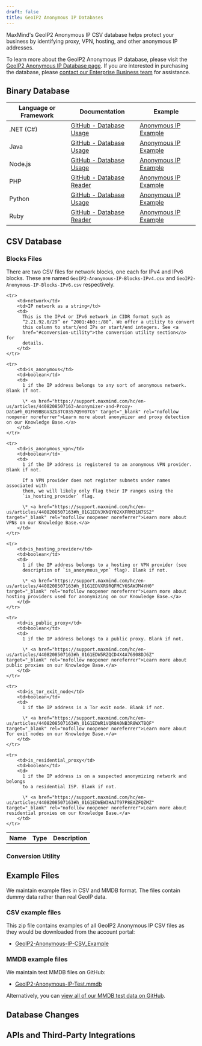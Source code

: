 ```yaml
---
draft: false
title: GeoIP2 Anonymous IP Databases
---
```



MaxMind's GeoIP2 Anonymous IP CSV database helps protect your business by
identifying proxy, VPN, hosting, and other anonymous IP addresses.

To learn more about the GeoIP2 Anonymous IP database, please visit the
[GeoIP2 Anonymous IP Database page](https://www.maxmind.com/en/solutions/geoip2-enterprise-product-suite/anonymous-ip-database).
If you are interested in purchasing the database, please
[contact our Enterprise Business team](https://www.maxmind.com/en/solutions/geoip2-enterprise-product-suite#signUp)
for assistance.

## Binary Database

<BinaryDatabases />

| Language or Framework | Documentation                                                                      | Example                                                                                      |
| --------------------- | ---------------------------------------------------------------------------------- | -------------------------------------------------------------------------------------------- |
| .NET (C#)             | [GitHub - Database Usage](https://github.com/maxmind/GeoIP2-dotnet#database-usage) | [Anonymous IP Example](https://github.com/maxmind/GeoIP2-dotnet#anonymous-ip-database)       |
| Java                  | [GitHub - Database Usage](https://github.com/maxmind/GeoIP2-java#database-usage)   | [Anonymous IP Example](https://github.com/maxmind/GeoIP2-java#anonymous-ip)                  |
| Node.js               | [GitHub - Database Usage](https://github.com/maxmind/GeoIP2-node#database-usage)   | [Anonymous IP Example](https://github.com/maxmind/GeoIP2-node#anonymous-ip-database-example) |
| PHP                   | [GitHub - Database Reader](https://github.com/maxmind/GeoIP2-php#database-reader)  | [Anonymous IP Example](https://github.com/maxmind/GeoIP2-php#anonymous-ip-example)           |
| Python                | [GitHub - Database Usage](https://github.com/maxmind/GeoIP2-python#database-usage) | [Anonymous IP Example](https://github.com/maxmind/GeoIP2-python#anonymous-ip-database)       |
| Ruby                  | [GitHub - Database Reader](https://github.com/maxmind/GeoIP2-ruby#database-reader) | [Anonymous IP Example](https://github.com/maxmind/GeoIP2-ruby#anonymous-ip-example)          |

## CSV Database

<CsvDatabasesIntro />

<ZipFileContent product-name="GeoIP2-Anonymous-IP" />

<FileFormat />

### Blocks Files

There are two CSV files for network blocks, one each for IPv4 and IPv6 blocks.
These are named `GeoIP2-Anonymous-IP-Blocks-IPv4.csv` and
`GeoIP2-Anonymous-IP-Blocks-IPv6.csv` respectively.

<table>
  <tbody>
    <tr>
        <th>Name</th>
        <th>Type</th>
        <th>Description</th>
    </tr>

    <tr>
        <td>network</td>
        <td>IP network as a string</td>
        <td>
          This is the IPv4 or IPv6 network in CIDR format such as
          “2.21.92.0/29” or “2001:4b0::/80”. We offer a utility to convert
          this column to start/end IPs or start/end integers. See <a
          href="#conversion-utility">the conversion utility section</a> for
          details.
        </td>
    </tr>

    <tr>
        <td>is_anonymous</td>
        <td>boolean</td>
        <td>
          1 if the IP address belongs to any sort of anonymous network. Blank if not.

          \* <a href="https://support.maxmind.com/hc/en-us/articles/4408208507163-Anonymizer-and-Proxy-Data#h_01FN9BBGV3ZG3TC0357Q9Y07C6" target="_blank" rel="nofollow noopener noreferrer">Learn more about anonymizer and proxy detection on our Knowledge Base.</a>
        </td>
    </tr>

    <tr>
        <td>is_anonymous_vpn</td>
        <td>boolean</td>
        <td>
          1 if the IP address is registered to an anonymous VPN provider. Blank if not.

          If a VPN provider does not register subnets under names associated with
          them, we will likely only flag their IP ranges using the
          `is_hosting_provider` flag.

          \* <a href="https://support.maxmind.com/hc/en-us/articles/4408208507163#h_01G1EDVJKNQY02XXFRM31N7SS2" target="_blank" rel="nofollow noopener noreferrer">Learn more about VPNs on our Knowledge Base.</a>
        </td>
    </tr>

    <tr>
        <td>is_hosting_provider</td>
        <td>boolean</td>
        <td>
          1 if the IP address belongs to a hosting or VPN provider (see
          description of `is_anonymous_vpn` flag). Blank if not.

          \* <a href="https://support.maxmind.com/hc/en-us/articles/4408208507163#h_01G1EDVXR9RQFMCY6SAWJM4YH0" target="_blank" rel="nofollow noopener noreferrer">Learn more about hosting providers used for anonymizing on our Knowledge Base.</a>
        </td>
    </tr>

    <tr>
        <td>is_public_proxy</td>
        <td>boolean</td>
        <td>
          1 if the IP address belongs to a public proxy. Blank if not.

          \* <a href="https://support.maxmind.com/hc/en-us/articles/4408208507163#h_01G1EDW5RZQCD4X4A76908DJ6Z" target="_blank" rel="nofollow noopener noreferrer">Learn more about public proxies on our Knowledge Base.</a>
        </td>
    </tr>

    <tr>
        <td>is_tor_exit_node</td>
        <td>boolean</td>
        <td>
          1 if the IP address is a Tor exit node. Blank if not.

          \* <a href="https://support.maxmind.com/hc/en-us/articles/4408208507163#h_01G1EDWR1VQR8A0NB3R8WXT8QF" target="_blank" rel="nofollow noopener noreferrer">Learn more about Tor exit nodes on our Knowledge Base.</a>
        </td>
    </tr>

    <tr>
        <td>is_residential_proxy</td>
        <td>boolean</td>
        <td>
          1 if the IP address is on a suspected anonymizing network and belongs
          to a residential ISP. Blank if not.

          \* <a href="https://support.maxmind.com/hc/en-us/articles/4408208507163#h_01G1EDWEW3HAJT97P8EAZFQZMZ" target="_blank" rel="nofollow noopener noreferrer">Learn more about residential proxies on our Knowledge Base.</a>
        </td>
    </tr>

  </tbody>
</table>

### Conversion Utility

<ConversionUtility />

## Example Files

We maintain example files in CSV and MMDB format. The files contain dummy data
rather than real GeoIP data.

### CSV example files

This zip file contains examples of all GeoIP2 Anonymous IP CSV files as they
would be downloaded from the account portal:

- [GeoIP2-Anonymous-IP-CSV_Example](/static/GeoIP2-Anonymous-IP-CSV_Example.zip)

### MMDB example files

We maintain test MMDB files on GitHub:

- [GeoIP2-Anonymous-IP-Test.mmdb](https://github.com/maxmind/MaxMind-DB/blob/main/test-data/GeoIP2-Anonymous-IP-Test.mmdb)

Alternatively, you can
[view all of our MMDB test data on GitHub](https://github.com/maxmind/MaxMind-DB/tree/main/test-data).

## Database Changes

<DatabaseChanges product="Anonymous IP" />

## APIs and Third-Party Integrations

<APIs />
